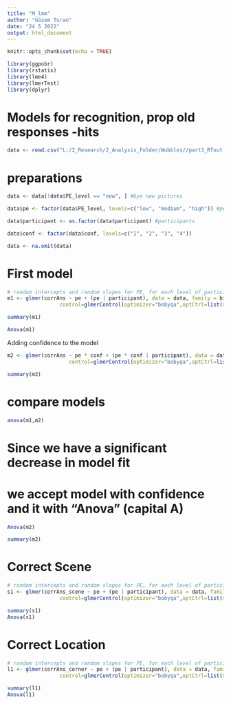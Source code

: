 ```yaml
---
title: "M_lmm"
author: "Gözem Turan"
date: "24 5 2022"
output: html_document
---
```


```r
knitr::opts_chunk$set(echo = TRUE)
```

```r
library(ggpubr)
library(rstatix)
library(lme4)
library(lmerTest)
library(dplyr)

```

# Models for recognition, prop old responses -hits

```r
data <- read.csv("L:/2_Research/2_Analysis_Folder/Wubbles//part3_RTout.csv")

```

# preparations
```r
data <- data[!data$PE_level == "new", ] #bye new pictures

data$pe <- factor(data$PE_level, levels=c("low", "medium", "high")) #pe

data$participant <- as.factor(data$participant) #participants

data$conf <- factor(data$conf, levels=c("1", "2", "3", "4"))

data <- na.omit(data)

```

# First model
```r
# random intercepts and random slopes for PE, for each level of participant
m1 <- glmer(corrAns ~ pe + (pe | participant), data = data, family = binomial, 
                 control=glmerControl(optimizer="bobyqa",optCtrl=list(maxfun=100000)))

summary(m1)

Anova(m1)

```


Adding confidence to the model
```r

m2 <- glmer(corrAns ~ pe * conf + (pe * conf | participant), data = data, family = binomial, 
                    control=glmerControl(optimizer="bobyqa",optCtrl=list(maxfun=100000)))

summary(m2)
```

# compare models
```r
anova(m1,m2)

```

# Since we have a significant decrease in model fit
# we accept model with confidence and it with "Anova" (capital A)

```r
Anova(m2)

summary(m2)

```


# Correct Scene
```r

# random intercepts and random slopes for PE, for each level of participant
s1 <- glmer(corrAns_scene ~ pe + (pe | participant), data = data, family = binomial, 
                 control=glmerControl(optimizer="bobyqa",optCtrl=list(maxfun=100000)))

summary(s1)
Anova(s1)
```

# Correct Location
```r

# random intercepts and random slopes for PE, for each level of participant
l1 <- glmer(corrAns_corner ~ pe + (pe | participant), data = data, family = binomial, 
                 control=glmerControl(optimizer="bobyqa",optCtrl=list(maxfun=100000)))

summary(l1)
Anova(l1)
```



